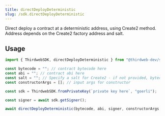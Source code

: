 ```yaml
---
title: directDeployDeterministic
slug: /sdk.directDeployDeterministic
---
```


Direct deploy a contract at a deterministic address, using Create2 method. Address depends on the Create2 factory address and salt.

## Usage

```javascript
import { ThirdwebSDK, directDeployDeterministic } from "@thirdweb-dev/sdk";

const bytecode = ""; // contract bytecode here
const abi = ""; // contract abi here
const salt = ""; // Specify a salt for Create2 - if not provided, bytecode-hash will be used
const constructorArgs = []; // input args for constructor

const sdk = ThirdwebSDK.fromPrivateKey(`private key here`, "goerli");

const signer = await sdk.getSigner();

await directDeployDeterministic(bytecode, abi, signer, constructorArgs, salt);
```
